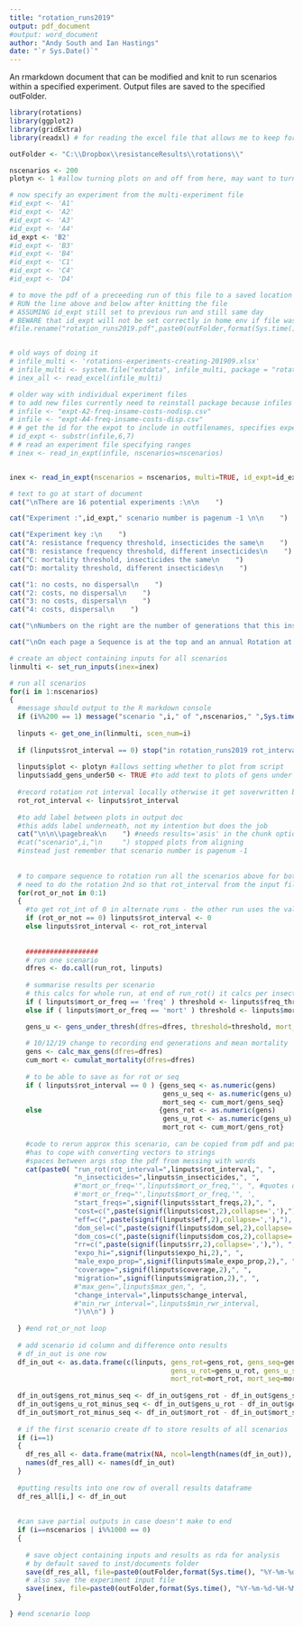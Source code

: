 ```yaml
---
title: "rotation_runs2019"
output: pdf_document
#output: word_document
author: "Andy South and Ian Hastings"
date: "`r Sys.Date()`"
---
```


An rmarkdown document that can be modified and knit to run scenarios within a specified experiment.
Output files are saved to the specified outFolder.
  
```r
library(rotations)
library(ggplot2)
library(gridExtra)
library(readxl) # for reading the excel file that allows me to keep formatting to see inputs clearly

outFolder <- "C:\\Dropbox\\resistanceResults\\rotations\\"
```  


```r


nscenarios <- 200
plotyn <- 1 #allow turning plots on and off from here, may want to turn plots off if doing large number of runs

# now specify an experiment from the multi-experiment file
#id_expt <- 'A1'
#id_expt <- 'A2'
#id_expt <- 'A3'
#id_expt <- 'A4'
id_expt <- 'B2'
#id_expt <- 'B3'
#id_expt <- 'B4'
#id_expt <- 'C1'
#id_expt <- 'C4'
#id_expt <- 'D4'

# to move the pdf of a preceeding run of this file to a saved location
# RUN the line above and below after knitting the file
# ASSUMING id_expt still set to previous run and still same day
# BEWARE that id_expt will not be set correctly in home env if file was knitted
#file.rename("rotation_runs2019.pdf",paste0(outFolder,format(Sys.time(), "%Y-%m-%d-"),id_expt,"-results-figs.pdf"))


# old ways of doing it
# infile_multi <- 'rotations-experiments-creating-201909.xlsx'
# infile_multi <- system.file("extdata", infile_multi, package = "rotations", mustWork = TRUE)
# inex_all <- read_excel(infile_multi)

# older way with individual experiment files
# to add new files currently need to reinstall package because infiles are in extdata
# infile <- "expt-A2-freq-insame-costs-nodisp.csv"
# infile <- "expt-A4-freq-insame-costs-disp.csv"
# # get the id for the expot to include in outfilenames, specifies experiment attributes
# id_expt <- substr(infile,6,7)
# # read an experiment file specifying ranges
# inex <- read_in_expt(infile, nscenarios=nscenarios) 


inex <- read_in_expt(nscenarios = nscenarios, multi=TRUE, id_expt=id_expt)

# text to go at start of document
cat("\nThere are 16 potential experiments :\n\n    ")

cat("Experiment :",id_expt," scenario number is pagenum -1 \n\n    ")

cat("Experiment key :\n    ")
cat("A: resistance frequency threshold, insecticides the same\n    ")
cat("B: resistance frequency threshold, different insecticides\n    ")
cat("C: mortality threshold, insecticides the same\n    ")
cat("D: mortality threshold, different insecticides\n    ")

cat("1: no costs, no dispersal\n    ")
cat("2: costs, no dispersal\n    ")
cat("3: no costs, dispersal\n    ")
cat("4: costs, dispersal\n    ")

cat("\nNumbers on the right are the number of generations that this insecticide is in use and the corresponding resistance is below threshold.\n   ")

cat("\nOn each page a Sequence is at the top and an annual Rotation at the bottom.")

# create an object containing inputs for all scenarios
linmulti <- set_run_inputs(inex=inex)

# run all scenarios
for(i in 1:nscenarios)
{
  #message should output to the R markdown console
  if (i%%200 == 1) message("scenario ",i," of ",nscenarios," ",Sys.time())
  
  linputs <- get_one_in(linmulti, scen_num=i)
  
  if (linputs$rot_interval == 0) stop("in rotation_runs2019 rot_interval in input file needs to be > 0 to allow it to be compared to a sequence")
  
  linputs$plot <- plotyn #allows setting whether to plot from script
  linputs$add_gens_under50 <- TRUE #to add text to plots of gens under threshold
  
  #record rotation rot interval locally otherwise it get soverwritten by 0
  rot_rot_interval <- linputs$rot_interval
  
  #to add label between plots in output doc
  #this adds label underneath, not my intention but does the job
  cat("\n\n\\pagebreak\n    ") #needs results='asis' in the chunk options
  #cat("scenario",i,"\n     ") stopped plots from aligning
  #instead just remember that scenario number is pagenum -1 
 
  
  # to compare sequence to rotation run all the scenarios above for both seq & rot 
  # need to do the rotation 2nd so that rot_interval from the input file can be saved with the outputs
  for(rot_or_not in 0:1)
  {  
    #to get rot_int of 0 in alternate runs - the other run uses the value from the input file
    if (rot_or_not == 0) linputs$rot_interval <- 0
    else linputs$rot_interval <- rot_rot_interval
    
    
    ##################
    # run one scenario
    dfres <- do.call(run_rot, linputs)
    
    # summarise results per scenario
    # this calcs for whole run, at end of run_rot() it calcs per insecticide
    if ( linputs$mort_or_freq == 'freq' ) threshold <- linputs$freq_thresh
    else if ( linputs$mort_or_freq == 'mort' ) threshold <- linputs$mort_thresh 

    gens_u <- gens_under_thresh(dfres=dfres, threshold=threshold, mort_or_freq=linputs$mort_or_freq)
    
    # 10/12/19 change to recording end generations and mean mortality
    gens <- calc_max_gens(dfres=dfres)
    cum_mort <- cumulat_mortality(dfres=dfres)
    
    # to be able to save as for rot or seq
    if ( linputs$rot_interval == 0 ) {gens_seq <- as.numeric(gens)
                                      gens_u_seq <- as.numeric(gens_u)
                                      mort_seq <- cum_mort/gens_seq}
    else                             {gens_rot <- as.numeric(gens)
                                      gens_u_rot <- as.numeric(gens_u)
                                      mort_rot <- cum_mort/gens_rot}
    
    #code to rerun approx this scenario, can be copied from pdf and pasted into R
    #has to cope with converting vectors to strings
    #spaces between args stop the pdf from messing with words
    cat(paste0( "run_rot(rot_interval=",linputs$rot_interval,", ", 
                "n_insecticides=",linputs$n_insecticides,", ",
                #"mort_or_freq='",linputs$mort_or_freq,"', ", #quotes dont work, freq is now default
                #'mort_or_freq="',linputs$mort_or_freq,'", ',
                "start_freqs=",signif(linputs$start_freqs,2),", ", 
                "cost=c(",paste(signif(linputs$cost,2),collapse=','),"), ", 
                "eff=c(",paste(signif(linputs$eff,2),collapse=','),"), ",               
                "dom_sel=c(",paste(signif(linputs$dom_sel,2),collapse=','),"), ",
                "dom_cos=c(",paste(signif(linputs$dom_cos,2),collapse=','),"), ",
                "rr=c(",paste(signif(linputs$rr,2),collapse=','),"), ",
                "expo_hi=",signif(linputs$expo_hi,2),", ",
                "male_expo_prop=",signif(linputs$male_expo_prop,2),", ",
                "coverage=",signif(linputs$coverage,2),", ",
                "migration=",signif(linputs$migration,2),", ",
                #"max_gen=",linputs$max_gen,", ", 
                "change_interval=",linputs$change_interval,
                #"min_rwr_interval=",linputs$min_rwr_interval,  
                ")\n\n") )
    
  } #end rot_or_not loop
    
  # add scenario id column and difference onto results
  # df_in_out is one row
  df_in_out <- as.data.frame(c(linputs, gens_rot=gens_rot, gens_seq=gens_seq, 
                                        gens_u_rot=gens_u_rot, gens_u_seq=gens_u_seq,
                                        mort_rot=mort_rot, mort_seq=mort_seq, id=i))
  
  df_in_out$gens_rot_minus_seq <- df_in_out$gens_rot - df_in_out$gens_seq
  df_in_out$gens_u_rot_minus_seq <- df_in_out$gens_u_rot - df_in_out$gens_u_seq  
  df_in_out$mort_rot_minus_seq <- df_in_out$mort_rot - df_in_out$mort_seq
    
  # if the first scenario create df to store results of all scenarios
  if (i==1)
  {
    df_res_all <- data.frame(matrix(NA, ncol=length(names(df_in_out)), nrow=nscenarios))
    names(df_res_all) <- names(df_in_out)
  }
  
  #putting results into one row of overall results dataframe
  df_res_all[i,] <- df_in_out
    
  
  #can save partial outputs in case doesn't make to end
  if (i==nscenarios | i%%1000 == 0)
  {
    
    # save object containing inputs and results as rda for analysis
    # by default saved to inst/documents folder
    save(df_res_all, file=paste0(outFolder,format(Sys.time(), "%Y-%m-%d-%H-%M-"),'df_res_all_rot',id_expt,nscenarios,'.rda')) #paste0(outFolder,'*.rda')) 
    # also save the experiment input file
    save(inex, file=paste0(outFolder,format(Sys.time(), "%Y-%m-%d-%H-%M-"),'inex-',id_expt,'.rda'))   
  } 
  
} #end scenario loop  





```
